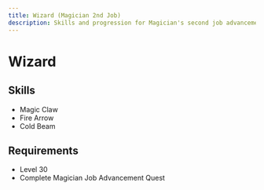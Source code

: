 ```yaml
---
title: Wizard (Magician 2nd Job)
description: Skills and progression for Magician's second job advancement
---
```


# Wizard

## Skills
- Magic Claw
- Fire Arrow
- Cold Beam

## Requirements
- Level 30
- Complete Magician Job Advancement Quest
